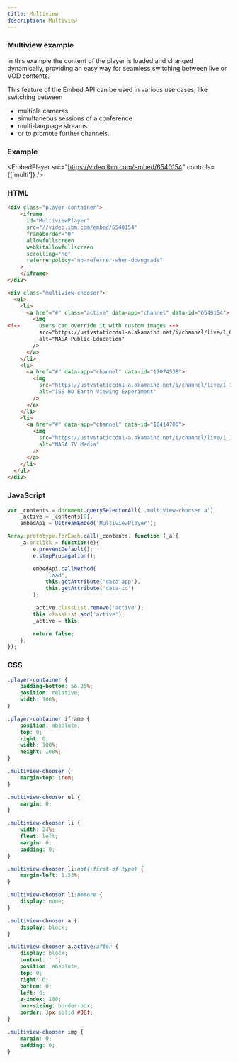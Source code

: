 ```yaml
---
title: Multiview
description: Multiview
---
```



### Multiview example

In this example the content of the player is loaded and changed dynamically, providing an easy way for seamless switching between live or VOD contents.

This feature of the Embed API can be used in various use cases, like switching between

- multiple cameras
- simultaneous sessions of a conference
- multi-language streams
- or to promote further channels.

### Example

<EmbedPlayer
  src="https://video.ibm.com/embed/6540154"
  controls={['multi']}
/>

### HTML

```html
<div class="player-container">
    <iframe
      id="MultiviewPlayer"
      src="//video.ibm.com/embed/6540154"
      frameborder="0"
      allowfullscreen
      webkitallowfullscreen
      scrolling="no"
      referrerpolicy="no-referrer-when-downgrade"
    >
    </iframe>
</div>

<div class="multiview-chooser">
  <ul>
    <li>
      <a href="#" class="active" data-app="channel" data-id="6540154">
        <img
<!--      users can override it with custom images -->
          src="https://ustvstaticcdn1-a.akamaihd.net/i/channel/live/1_6540154,640x360,b:2020091508.jpg"
          alt="NASA Public-Education"
        />
      </a>
    </li>
    <li>
      <a href="#" data-app="channel" data-id="17074538">
        <img
          src="https://ustvstaticcdn1-a.akamaihd.net/i/channel/live/1_17074538,640x360,b:2020091508.jpg"
          alt="ISS HD Earth Viewing Experiment"
        />
      </a>
    </li>
    <li>
      <a href="#" data-app="channel" data-id="10414700">
        <img
          src="https://ustvstaticcdn1-a.akamaihd.net/i/channel/live/1_10414700,640x360,b:2020090903.jpg"
          alt="NASA TV Media"
        />
      </a>
    </li>
  </ul>
</div>
```

### JavaScript

```js
var _contents = document.querySelectorAll('.multiview-chooser a'),
    _active = _contents[0],
    embedApi = UstreamEmbed('MultiviewPlayer');

Array.prototype.forEach.call(_contents, function (_a){
    _a.onclick = function(e){
        e.preventDefault();
        e.stopPropagation();

        embedApi.callMethod(
            'load',
            this.getAttribute('data-app'),
            this.getAttribute('data-id')
        );

        _active.classList.remove('active');
        this.classList.add('active');
        _active = this;

        return false;
    };
});
```

### CSS

```css
.player-container {
    padding-bottom: 56.25%;
    position: relative;
    width: 100%;
}

.player-container iframe {
    position: absolute;
    top: 0;
    right: 0;
    width: 100%;
    height: 100%;
}

.multiview-chooser {
    margin-top: 1rem;
}

.multiview-chooser ul {
    margin: 0;
}

.multiview-chooser li {
    width: 24%;
    float: left;
    margin: 0;
    padding: 0;
}

.multiview-chooser li:not(:first-of-type) {
    margin-left: 1.33%;
}

.multiview-chooser li:before {
    display: none;
}

.multiview-chooser a {
    display: block;
}

.multiview-chooser a.active:after {
    display: block;
    content: ' ';
    position: absolute;
    top: 0;
    right: 0;
    bottom: 0;
    left: 0;
    z-index: 100;
    box-sizing: border-box;
    border: 3px solid #38f;
}

.multiview-chooser img {
    margin: 0;
    padding: 0;
}
```
